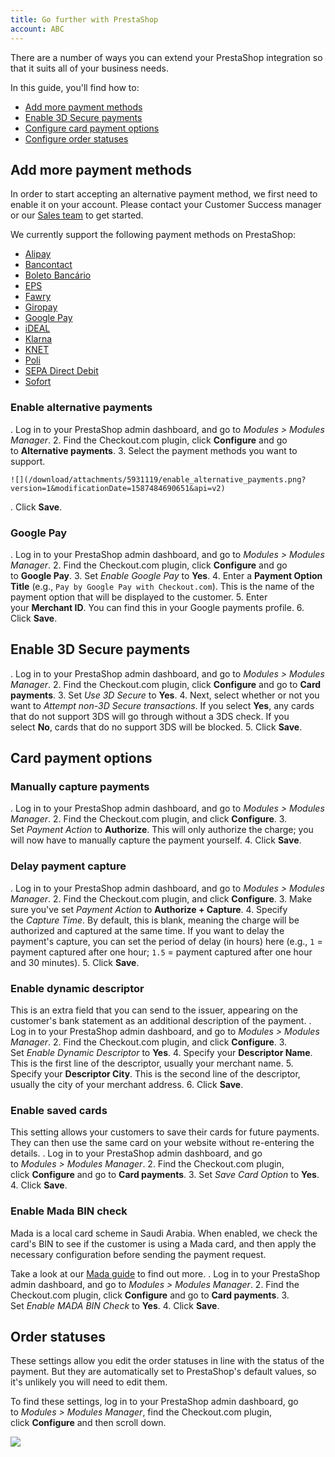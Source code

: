 ```yaml
---
title: Go further with PrestaShop
account: ABC
---
```


There are a number of ways you can extend your PrestaShop integration so that it suits all of your business needs.

In this guide, you'll find how to:

- [Add more payment methods](#GofurtherwithPrestaShop-paymentmethods)
- [Enable 3D Secure payments](#GofurtherwithPrestaShop-3dSecure)
- [Configure card payment options](#GofurtherwithPrestaShop-cardpaymentoptions)
- [Configure order statuses](#GofurtherwithPrestaShop-orderstatuses)

## Add more payment methods 

In order to start accepting an alternative payment method, we first need to enable it on your account. Please contact your Customer Success manager or our [Sales team](https://checkout.com/contact-sales) to get started.

We currently support the following payment methods on PrestaShop:

- [Alipay](/display/DOCS/Alipay)
- [Bancontact](/display/DOCS/Bancontact)
- [Boleto Bancário](/pages/viewpage.action?pageId=2785387)
- [EPS](/display/DOCS/EPS)
- [Fawry](/display/DOCS/Fawry)
- [Giropay](/display/DOCS/Giropay)
- [Google Pay](/display/DOCS/Google+Pay)
- [iDEAL](/display/DOCS/iDEAL)
- [Klarna](/display/DOCS/Klarna)
- [KNET](/display/DOCS/KNET)
- [Poli](/display/DOCS/Poli)
- [SEPA Direct Debit](/display/DOCS/SEPA+Direct+Debit)
- [Sofort](/display/DOCS/Sofort)

### Enable alternative payments

. Log in to your PrestaShop admin dashboard, and go to *Modules > Modules Manager*. 2. Find the Checkout.com plugin, click **Configure** and go to **Alternative payments**. 3. Select the payment methods you want to support.

    ![](/download/attachments/5931119/enable_alternative_payments.png?version=1&modificationDate=1587484690651&api=v2)

. Click **Save**.

### Google Pay

. Log in to your PrestaShop admin dashboard, and go to *Modules > Modules Manager*. 2. Find the Checkout.com plugin, click **Configure** and go to **Google Pay**. 3. Set *Enable Google Pay* to **Yes**. 4. Enter a **Payment Option Title** (e.g., `Pay by Google Pay with Checkout.com`). This is the name of the payment option that will be displayed to the customer. 5. Enter your **Merchant ID**. You can find this in your Google payments profile. 6. Click **Save**.

## Enable 3D Secure payments

. Log in to your PrestaShop admin dashboard, and go to *Modules > Modules Manager*. 2. Find the Checkout.com plugin, click **Configure** and go to **Card payments**. 3. Set *Use 3D Secure* to **Yes**. 4. Next, select whether or not you want to *Attempt non-3D Secure transactions*. If you select **Yes**, any cards that do not support 3DS will go through without a 3DS check. If you select **No**, cards that do no support 3DS will be blocked. 5. Click **Save**.

## Card payment options

### Manually capture payments

. Log in to your PrestaShop admin dashboard, and go to *Modules > Modules Manager*. 2. Find the Checkout.com plugin, and click **Configure**. 3. Set *Payment Action* to **Authorize**. This will only authorize the charge; you will now have to manually capture the payment yourself. 4. Click **Save**.

### Delay payment capture

. Log in to your PrestaShop admin dashboard, and go to *Modules > Modules Manager*. 2. Find the Checkout.com plugin, and click **Configure**. 3. Make sure you've set *Payment Action* to **Authorize + Capture**. 4. Specify the *Capture Time*. By default, this is blank, meaning the charge will be authorized and captured at the same time. If you want to delay the payment's capture, you can set the period of delay (in hours) here (e.g., `1` = payment captured after one hour; `1.5` = payment captured after one hour and 30 minutes). 5. Click **Save**.

### Enable dynamic descriptor

This is an extra field that you can send to the issuer, appearing on the customer's bank statement as an additional description of the payment.
. Log in to your PrestaShop admin dashboard, and go to *Modules > Modules Manager*. 2. Find the Checkout.com plugin, and click **Configure**. 3. Set *Enable Dynamic Descriptor* to **Yes**. 4. Specify your **Descriptor Name**. This is the first line of the descriptor, usually your merchant name. 5. Specify your **Descriptor City**. This is the second line of the descriptor, usually the city of your merchant address. 6. Click **Save**.

### Enable saved cards

This setting allows your customers to save their cards for future payments. They can then use the same card on your website without re-entering the details.
. Log in to your PrestaShop admin dashboard, and go to *Modules > Modules Manager*. 2. Find the Checkout.com plugin, click **Configure** and go to **Card payments**. 3. Set *Save Card Option* to **Yes**. 4. Click **Save**.

### Enable Mada BIN check

Mada is a local card scheme in Saudi Arabia. When enabled, we check the card's BIN to see if the customer is using a Mada card, and then apply the necessary configuration before sending the payment request.

Take a look at our [Mada guide](/display/DOCS/Mada) to find out more.
. Log in to your PrestaShop admin dashboard, and go to *Modules > Modules Manager*. 2. Find the Checkout.com plugin, click **Configure** and go to **Card payments**. 3. Set *Enable MADA BIN Check* to **Yes**. 4. Click **Save**.

## Order statuses 

These settings allow you edit the order statuses in line with the status of the payment. But they are automatically set to PrestaShop's default values, so it's unlikely you will need to edit them.

To find these settings, log in to your PrestaShop admin dashboard, go to *Modules > Modules Manager*, find the Checkout.com plugin, click **Configure** and then scroll down.

![](/download/attachments/5931119/order_statuses.png?version=1&modificationDate=1587485702994&api=v2)
